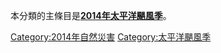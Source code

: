 本分類的主條目是'''[[2014年太平洋颶風季|2014年太平洋颶風季]]'''。

[[Category:2014年自然災害|Category:2014年自然災害]]
[[Category:太平洋颶風季|Category:太平洋颶風季]]